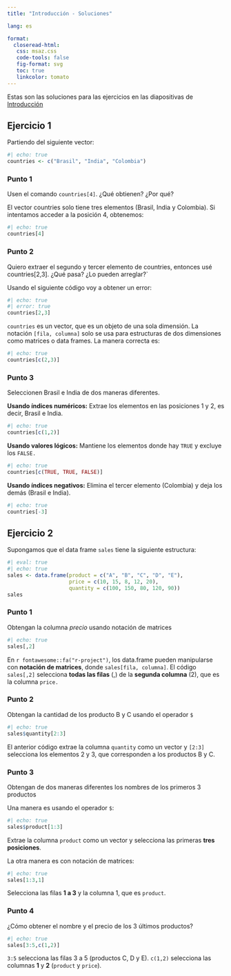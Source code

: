 ```yaml
---
title: "Introducción - Soluciones"

lang: es

format: 
  closeread-html:
   css: msaz.css
   code-tools: false
   fig-format: svg
   toc: true
   linkcolor: tomato
---
```



Estas son las soluciones para las ejercicios en las diapositivas de [Introducción](https://rawcdn.githack.com/ccardonaandrade/analitica_2025/6ccf6062a232749bfe8365895b5f3958bc2c0c64/diapositivas/01_intro/index.html#/title-slide){target="_blank"}

     
## Ejercicio 1

Partiendo del siguiente vector:

```r
#| echo: true
countries <- c("Brasil", "India", "Colombia")
```

### Punto 1

Usen el comando `countries[4]`. ¿Qué obtienen? ¿Por qué?

El vector countries solo tiene tres elementos (Brasil, India y Colombia).
Si intentamos acceder a la posición 4, obtenemos:

```r
#| echo: true
countries[4]
```

### Punto 2

Quiero extraer el segundo y tercer elemento de countries, entonces usé countries[2,3]. ¿Qué pasa? ¿Lo pueden arreglar?`

Usando el siguiente código voy a obtener un error:

```r
#| echo: true
#| error: true
countries[2,3]
```

`countries` es un vector, que es un objeto de una sola dimensión. La notación `[fila, columna]` solo se usa para estructuras de dos dimensiones como matrices o data frames. La manera correcta es:

```r
#| echo: true
countries[c(2,3)]
```



### Punto 3

Seleccionen Brasil e India de dos maneras diferentes.


**Usando índices numéricos:** Extrae los elementos en las posiciones 1 y 2, es decir, Brasil e India.

```r
#| echo: true
countries[c(1,2)]
```

**Usando valores lógicos:** Mantiene los elementos donde hay `TRUE` y excluye los `FALSE.`

```r
#| echo: true
countries[c(TRUE, TRUE, FALSE)]
```

**Usando índices negativos:** Elimina el tercer elemento (Colombia) y deja los demás (Brasil e India).

```r
#| echo: true
countries[-3]
```


## Ejercicio 2

Supongamos que el data frame `sales` tiene la siguiente estructura:

```r
#| eval: true
#| echo: true
sales <- data.frame(product = c("A", "B", "C", "D", "E"),
                    price = c(10, 15, 8, 12, 20),
                    quantity = c(100, 150, 80, 120, 90))
sales
```

### Punto 1

Obtengan la columna *precio* usando notación de matrices

```r
#| echo: true
sales[,2]
```

En `r fontawesome::fa("r-project")`, los data.frame pueden manipularse con **notación de matrices**, donde `sales[fila, columna]`. El código `sales[,2]` selecciona **todas las filas** (,) de la **segunda columna** (2), que es la columna `price.`

### Punto 2

Obtengan la cantidad de los producto B y C usando el operador `$`

```r
#| echo: true
sales$quantity[2:3]
```

El anterior código extrae la columna `quantity` como un vector y `[2:3]` selecciona los elementos 2 y 3, que corresponden a los productos B y C.

### Punto 3

Obtengan de dos maneras diferentes los nombres de los primeros 3 productos

Una manera es usando el operador `$`:

```r
#| echo: true
sales$product[1:3]
```

Extrae la columna `product` como un vector y selecciona las primeras **tres posiciones**.

La otra manera es con notación de matrices:

```r
#| echo: true
sales[1:3,1]
```

Selecciona las filas **1 a 3** y la columna 1, que es `product`.

### Punto 4

¿Cómo obtener el nombre y el precio de los 3 últimos productos?

```r
#| echo: true
sales[3:5,c(1,2)]
```

`3:5` selecciona las filas 3 a 5 (productos C, D y E). `c(1,2)` selecciona las columnas **1** y **2** (`product` y `price`).
